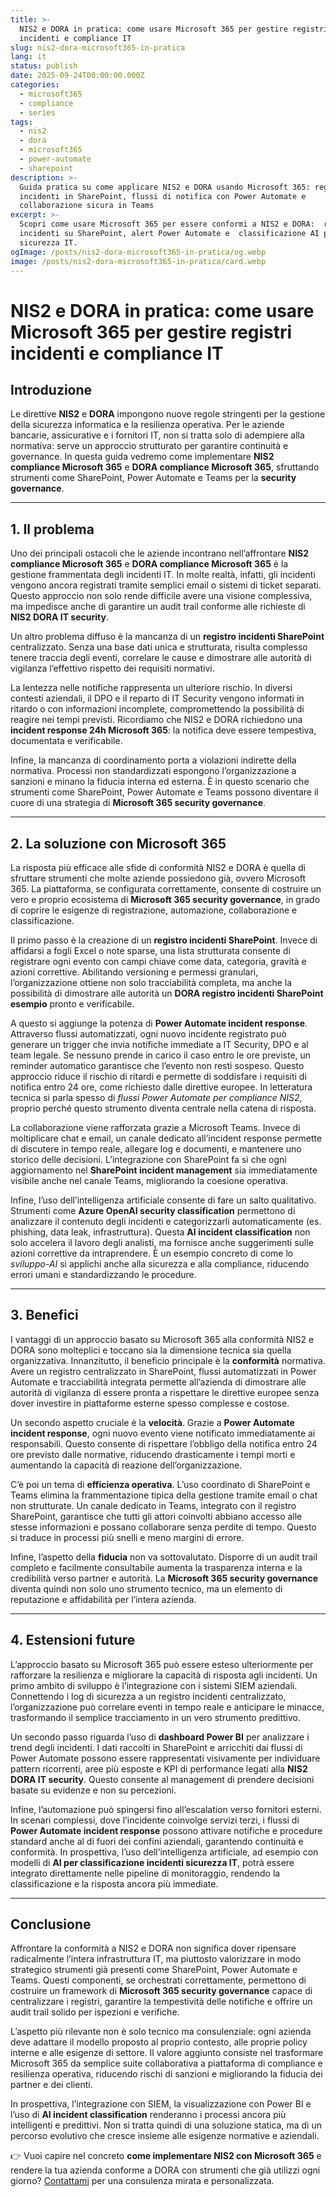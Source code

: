 ```yaml
---
title: >-
  NIS2 e DORA in pratica: come usare Microsoft 365 per gestire registri
  incidenti e compliance IT
slug: nis2-dora-microsoft365-in-pratica
lang: it
status: publish
date: 2025-09-24T00:00:00.000Z
categories:
  - microsoft365
  - compliance
  - series
tags:
  - nis2
  - dora
  - microsoft365
  - power-automate
  - sharepoint
description: >-
  Guida pratica su come applicare NIS2 e DORA usando Microsoft 365: registri
  incidenti in SharePoint, flussi di notifica con Power Automate e
  collaborazione sicura in Teams
excerpt: >-
  Scopri come usare Microsoft 365 per essere conformi a NIS2 e DORA:  registro
  incidenti su SharePoint, alert Power Automate e  classificazione AI per la
  sicurezza IT.
ogImage: /posts/nis2-dora-microsoft365-in-pratica/og.webp
image: /posts/nis2-dora-microsoft365-in-pratica/card.webp
---
```


# NIS2 e DORA in pratica: come usare Microsoft 365 per gestire registri incidenti e compliance IT

## Introduzione

Le direttive **NIS2** e **DORA** impongono nuove regole stringenti per la gestione della sicurezza informatica e la resilienza operativa. Per le aziende bancarie, assicurative e i fornitori IT, non si tratta solo di adempiere alla normativa: serve un approccio strutturato per garantire continuità e governance.
In questa guida vedremo come implementare **NIS2 compliance Microsoft 365** e **DORA compliance Microsoft 365**, sfruttando strumenti come SharePoint, Power Automate e Teams per la **security governance**.

---

## 1. Il problema

Uno dei principali ostacoli che le aziende incontrano nell’affrontare **NIS2 compliance Microsoft 365** e **DORA compliance Microsoft 365** è la gestione frammentata degli incidenti IT. In molte realtà, infatti, gli incidenti vengono ancora registrati tramite semplici email o sistemi di ticket separati. Questo approccio non solo rende difficile avere una visione complessiva, ma impedisce anche di garantire un audit trail conforme alle richieste di **NIS2 DORA IT security**.

Un altro problema diffuso è la mancanza di un **registro incidenti SharePoint** centralizzato. Senza una base dati unica e strutturata, risulta complesso tenere traccia degli eventi, correlare le cause e dimostrare alle autorità di vigilanza l’effettivo rispetto dei requisiti normativi.

La lentezza nelle notifiche rappresenta un ulteriore rischio. In diversi contesti aziendali, il DPO e il reparto di IT Security vengono informati in ritardo o con informazioni incomplete, compromettendo la possibilità di reagire nei tempi previsti. Ricordiamo che NIS2 e DORA richiedono una **incident response 24h Microsoft 365**: la notifica deve essere tempestiva, documentata e verificabile.

Infine, la mancanza di coordinamento porta a violazioni indirette della normativa. Processi non standardizzati espongono l’organizzazione a sanzioni e minano la fiducia interna ed esterna. È in questo scenario che strumenti come SharePoint, Power Automate e Teams possono diventare il cuore di una strategia di **Microsoft 365 security governance**.

---

## 2. La soluzione con Microsoft 365

La risposta più efficace alle sfide di conformità NIS2 e DORA è quella di sfruttare strumenti che molte aziende possiedono già, ovvero Microsoft 365. La piattaforma, se configurata correttamente, consente di costruire un vero e proprio ecosistema di **Microsoft 365 security governance**, in grado di coprire le esigenze di registrazione, automazione, collaborazione e classificazione.

Il primo passo è la creazione di un **registro incidenti SharePoint**. Invece di affidarsi a fogli Excel o note sparse, una lista strutturata consente di registrare ogni evento con campi chiave come data, categoria, gravità e azioni correttive. Abilitando versioning e permessi granulari, l’organizzazione ottiene non solo tracciabilità completa, ma anche la possibilità di dimostrare alle autorità un **DORA registro incidenti SharePoint esempio** pronto e verificabile.

A questo si aggiunge la potenza di **Power Automate incident response**. Attraverso flussi automatizzati, ogni nuovo incidente registrato può generare un trigger che invia notifiche immediate a IT Security, DPO e al team legale. Se nessuno prende in carico il caso entro le ore previste, un reminder automatico garantisce che l’evento non resti sospeso. Questo approccio riduce il rischio di ritardi e permette di soddisfare i requisiti di notifica entro 24 ore, come richiesto dalle direttive europee. In letteratura tecnica si parla spesso di *flussi Power Automate per compliance NIS2*, proprio perché questo strumento diventa centrale nella catena di risposta.

La collaborazione viene rafforzata grazie a Microsoft Teams. Invece di moltiplicare chat e email, un canale dedicato all’incident response permette di discutere in tempo reale, allegare log e documenti, e mantenere uno storico delle decisioni. L’integrazione con SharePoint fa sì che ogni aggiornamento nel **SharePoint incident management** sia immediatamente visibile anche nel canale Teams, migliorando la coesione operativa.

Infine, l’uso dell’intelligenza artificiale consente di fare un salto qualitativo. Strumenti come **Azure OpenAI security classification** permettono di analizzare il contenuto degli incidenti e categorizzarli automaticamente (es. phishing, data leak, infrastruttura). Questa **AI incident classification** non solo accelera il lavoro degli analisti, ma fornisce anche suggerimenti sulle azioni correttive da intraprendere. È un esempio concreto di come lo *sviluppo-AI* si applichi anche alla sicurezza e alla compliance, riducendo errori umani e standardizzando le procedure.

---

## 3. Benefici

I vantaggi di un approccio basato su Microsoft 365 alla conformità NIS2 e DORA sono molteplici e toccano sia la dimensione tecnica sia quella organizzativa. Innanzitutto, il beneficio principale è la **conformità** normativa. Avere un registro centralizzato in SharePoint, flussi automatizzati in Power Automate e tracciabilità integrata permette all’azienda di dimostrare alle autorità di vigilanza di essere pronta a rispettare le direttive europee senza dover investire in piattaforme esterne spesso complesse e costose.

Un secondo aspetto cruciale è la **velocità**. Grazie a **Power Automate incident response**, ogni nuovo evento viene notificato immediatamente ai responsabili. Questo consente di rispettare l’obbligo della notifica entro 24 ore previsto dalle normative, riducendo drasticamente i tempi morti e aumentando la capacità di reazione dell’organizzazione.

C’è poi un tema di **efficienza operativa**. L’uso coordinato di SharePoint e Teams elimina la frammentazione tipica della gestione tramite email o chat non strutturate. Un canale dedicato in Teams, integrato con il registro SharePoint, garantisce che tutti gli attori coinvolti abbiano accesso alle stesse informazioni e possano collaborare senza perdite di tempo. Questo si traduce in processi più snelli e meno margini di errore.

Infine, l’aspetto della **fiducia** non va sottovalutato. Disporre di un audit trail completo e facilmente consultabile aumenta la trasparenza interna e la credibilità verso partner e autorità. La **Microsoft 365 security governance** diventa quindi non solo uno strumento tecnico, ma un elemento di reputazione e affidabilità per l’intera azienda.

---

## 4. Estensioni future

L’approccio basato su Microsoft 365 può essere esteso ulteriormente per rafforzare la resilienza e migliorare la capacità di risposta agli incidenti. Un primo ambito di sviluppo è l’integrazione con i sistemi SIEM aziendali. Connettendo i log di sicurezza a un registro incidenti centralizzato, l’organizzazione può correlare eventi in tempo reale e anticipare le minacce, trasformando il semplice tracciamento in un vero strumento predittivo.

Un secondo passo riguarda l’uso di **dashboard Power BI** per analizzare i trend degli incidenti. I dati raccolti in SharePoint e arricchiti dai flussi di Power Automate possono essere rappresentati visivamente per individuare pattern ricorrenti, aree più esposte e KPI di performance legati alla **NIS2 DORA IT security**. Questo consente al management di prendere decisioni basate su evidenze e non su percezioni.

Infine, l’automazione può spingersi fino all’escalation verso fornitori esterni. In scenari complessi, dove l’incidente coinvolge servizi terzi, i flussi di **Power Automate incident response** possono attivare notifiche e procedure standard anche al di fuori dei confini aziendali, garantendo continuità e conformità. In prospettiva, l’uso dell’intelligenza artificiale, ad esempio con modelli di **AI per classificazione incidenti sicurezza IT**, potrà essere integrato direttamente nelle pipeline di monitoraggio, rendendo la classificazione e la risposta ancora più immediate.

---

## Conclusione

Affrontare la conformità a NIS2 e DORA non significa dover ripensare radicalmente l’intera infrastruttura IT, ma piuttosto valorizzare in modo strategico strumenti già presenti come SharePoint, Power Automate e Teams. Questi componenti, se orchestrati correttamente, permettono di costruire un framework di **Microsoft 365 security governance** capace di centralizzare i registri, garantire la tempestività delle notifiche e offrire un audit trail solido per ispezioni e verifiche.

L’aspetto più rilevante non è solo tecnico ma consulenziale: ogni azienda deve adattare il modello proposto al proprio contesto, alle proprie policy interne e alle esigenze di settore. Il valore aggiunto consiste nel trasformare Microsoft 365 da semplice suite collaborativa a piattaforma di compliance e resilienza operativa, riducendo rischi di sanzioni e migliorando la fiducia dei partner e dei clienti.

In prospettiva, l’integrazione con SIEM, la visualizzazione con Power BI e l’uso di **AI incident classification** renderanno i processi ancora più intelligenti e predittivi. Non si tratta quindi di una soluzione statica, ma di un percorso evolutivo che cresce insieme alle esigenze normative e aziendali.

👉 Vuoi capire nel concreto **come implementare NIS2 con Microsoft 365** e rendere la tua azienda conforme a DORA con strumenti che già utilizzi ogni giorno? [Contattami](/contact) per una consulenza mirata e personalizzata.
